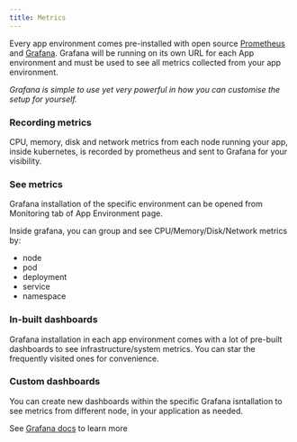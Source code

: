 ```yaml
---
title: Metrics
---
```


Every app environment comes pre-installed with open source [Prometheus](https://prometheus.io/) and
[Grafana](https://grafana.com/oss/). Grafana will be running on its own URL for each App environment and must be used to
see all metrics collected from your app environment.

_Grafana is simple to use yet very powerful in how you can customise the setup for yourself._

### Recording metrics

CPU, memory, disk and network metrics from each node running your app, inside kubernetes, is recorded by prometheus and
sent to Grafana for your visibility.

### See metrics

Grafana installation of the specific environment can be opened from Monitoring tab of App Environment page.

Inside grafana, you can group and see CPU/Memory/Disk/Network metrics by:

- node
- pod
- deployment
- service
- namespace

### In-built dashboards

Grafana installation in each app environment comes with a lot of pre-built dashboards to see infrastructure/system
metrics. You can star the frequently visited ones for convenience.

### Custom dashboards

You can create new dashboards within the specific Grafana isntallation to see metrics from different node, in your
application as needed.

<Info>See [Grafana docs](https://grafana.com/docs/grafana/latest/?pg=oss-graf&plcmt=resources) to learn more</Info>
